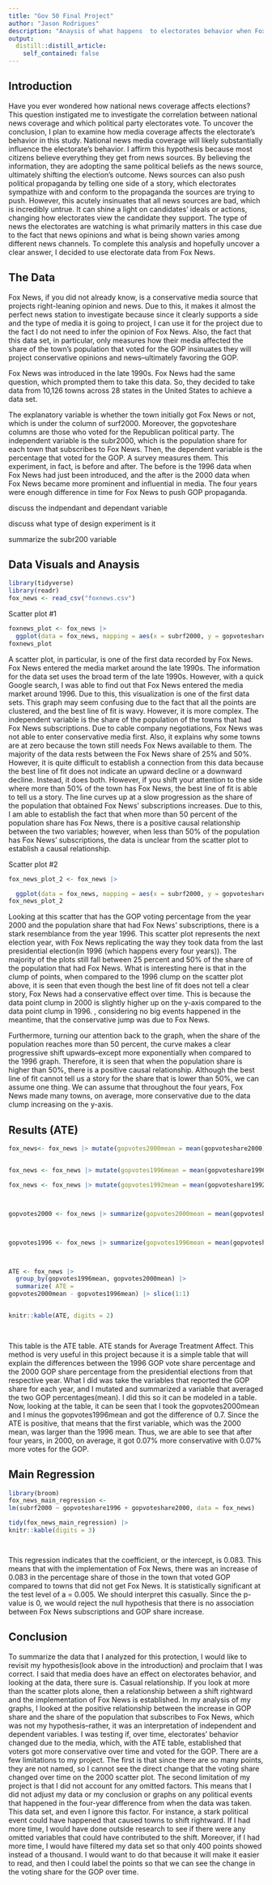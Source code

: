 ```yaml
---
title: "Gov 50 Final Project"
author: "Jason Rodrigues"
description: "Anaysis of what happens  to electorates behavior when Fox News is Introduced"
output:
  distill::distill_article:
    self_contained: false
---
```




## Introduction

  Have you ever wondered how national news coverage affects elections? This question instigated me to investigate the correlation between national news coverage and which political party electorates vote. To uncover the conclusion, I plan to examine how media coverage affects the electorate's behavior in this study. National news media coverage will likely substantially influence the electorate's behavior. I affirm this hypothesis because most citizens believe everything they get from news sources. By believing the information, they are adopting the same political beliefs as the news source, ultimately shifting the election's outcome. News sources can also push political propaganda by telling one side of a story, which electorates sympathize with and conform to the propaganda the sources are trying to push. However, this acutely insinuates that all news sources are bad, which is incredibly untrue. It can shine a light on candidates' ideals or actions, changing how electorates view the candidate they support. The type of news the electorates are watching is what primarily matters in this case due to the fact that news opinions and what is being shown varies among different news channels. To complete this analysis and hopefully uncover a clear answer, I decided to use electorate data from Fox News.
  
## The Data

   Fox News, if you did not already know, is a conservative media source that projects right-leaning opinion and news. Due to this, it makes it almost the perfect news station to investigate because since it clearly supports a side and the type of media it is going to project, I can use it for the project due to the fact I do not need to infer the opinion of Fox News. Also, the fact that this data set, in particular, only measures how their media affected the share of the town's population that voted for the GOP insinuates they will project conservative opinions and news--ultimately favoring the GOP. 

   Fox News was introduced in the late 1990s. Fox News had the same question, which prompted them to take this data. So, they decided to take data from  10,126 towns across 28 states in the United States to achieve a data set. 

   The explanatory variable is whether the town initially got Fox News or not, which is under the column of surf2000. Moreover, the gopvoteshare columns are those who voted for the Republican political party. The independent variable is the subr2000, which is the population share for each town that subscribes to Fox News. Then, the dependent variable is the percentage that voted for the GOP. A survey measures them. This experiment, in fact, is before and after. The before is the 1996 data when Fox News had just been introduced, and the after is the 2000 data when Fox News became more prominent and influential in media. The four years were enough difference in time for Fox News to push GOP propaganda. 


discuss the indpendant and dependant variable

discuss what type of design experiment is it

summarize the subr200 variable


## Data Visuals and Anaysis  


```r

library(tidyverse)
library(readr)
fox_news <- read_csv("foxnews.csv")

```

Scatter plot #1

```r
foxnews_plot <- fox_news |>
  ggplot(data = fox_news, mapping = aes(x = subrf2000, y = gopvoteshare1996,)) + geom_point(position = "dodge") + labs(x = "Share of those who had Fox News subscriptions", y = "Percent of those that voted the GOP party in 1996", title = "Correlation between Fox News subscription share and GOP voing share", subtitle = "Each point on the scatter plot repersents a town that Fox News collected data from in the 1996s") + geom_smooth() 
foxnews_plot

```

A scatter plot, in particular, is one of the first data recorded by Fox News. Fox News entered the media market around the late 1990s. The information for the data set uses the broad term of the late 1990s. However, with a quick Google search, I was able to find out that Fox News entered the media market around 1996. Due to this, this visualization is one of the first data sets. This graph may seem confusing due to the fact that all the points are clustered, and the best line of fit is wavy. However, it is more complex. The independent variable is the share of the population of the towns that had Fox News subscriptions. Due to cable company negotiations, Fox News was not able to enter conservative media first. Also, it explains why some towns are at zero because the town still needs Fox News available to them. The majority of the data rests between the Fox News share of 25% and 50%. However, it is quite difficult to establish a connection from this data because the best line of fit does not indicate an upward decline or a downward decline. Instead, it does both. However, if you shift your attention to the side where more than 50% of the town has Fox News, the best line of fit is able to tell us a story. The line curves up at a slow progression as the share of the population that obtained Fox News' subscriptions increases. Due to this, I am able to establish the fact that when more than 50 percent of the population share has Fox News, there is a positive causal relationship between the two variables; however, when less than 50% of the population has Fox News' subscriptions, the data is unclear from the scatter plot to establish a causal relationship.





Scatter plot #2

```r
fox_news_plot_2 <- fox_news |>

  ggplot(data = fox_news, mapping = aes(x = subrf2000, y = gopvoteshare2000,)) + geom_point(position = "dodge") + labs(x = "Share of those who had Fox News subscriptions", y = "Percent of those that voted the GOP party in 2000", title = "Correlation between Fox News subscription share and GOP voing share", subtitle = "Each point on the scatter plot repersents a town that Fox News collected data from in the 2000") + geom_smooth() 
fox_news_plot_2
```
Looking at this scatter that has the GOP voting percentage from the year 2000 and the population share that had Fox News' subscriptions, there is a stark resemblance from the year 1996. This scatter plot represents the next election year, with Fox News replicating the way they took data from the last presidential election(in 1996 (which happens every four years)). The majority of the plots still fall between 25 percent and 50% of the share of the population that had Fox News. What is interesting here is that in the clump of points, when compared to the 1996 clump on the scatter plot above, it is seen that even though the best line of fit does not tell a clear story, Fox News had a conservative effect over time. This is because the data point clump in 2000 is slightly higher up on the y-axis compared to the data point clump in 1996. , considering no big events happened in the meantime, that the conservative jump was due to Fox News.

Furthermore, turning our attention back to the graph, when the share of the population reaches more than 50 percent, the curve makes a clear progressive shift upwards--except more exponentially when compared to the 1996 graph. Therefore, it is seen that when the population share is higher than 50%, there is a positive causal relationship. Although the best line of fit cannot tell us a story for the share that is lower than 50%, we can assume one thing. We can assume that throughout the four years, Fox News made many towns, on average, more conservative due to the data clump increasing on the y-axis. 

## Results (ATE)
```r
fox_news<- fox_news |> mutate(gopvotes2000mean = mean(gopvoteshare2000))


fox_news <- fox_news |> mutate(gopvotes1996mean = mean(gopvoteshare1996))

fox_news <- fox_news |> mutate(gopvotes1992mean = mean(gopvoteshare1992))



gopvotes2000 <- fox_news |> summarize(gopvotes2000mean = mean(gopvoteshare2000, gopvotes1996mean = mean(gopvoteshare1996)))



gopvotes1996 <- fox_news |> summarize(gopvotes1996mean = mean(gopvoteshare1996))



ATE <- fox_news |>
  group_by(gopvotes1996mean, gopvotes2000mean) |>
  summarize( ATE = 
gopvotes2000mean - gopvotes1996mean) |> slice(1:1)


knitr::kable(ATE, digits = 2)

 
```
This table is the ATE table. ATE stands for Average Treatment Affect. This method is very useful in this project because it is a simple table that will explain the differences between the 1996 GOP vote share percentage and the 2000 GOP share percentage from the presidential elections from that respective year. What I did was take the variables that reported the GOP share for each year, and I mutated and summarized a variable that averaged the two GOP percentages(mean). I did this so it can be modeled in a table. Now, looking at the table, it can be seen that I took the gopvotes2000mean and I minus the gopvotes1996mean and got the difference of 0.7. Since the ATE is positive, that means that the first variable, which was the 2000 mean, was larger than the 1996 mean. Thus, we are able to see that after four years, in 2000, on average, it got 0.07% more conservative with 0.07% more votes for the GOP.

## Main Regression 


```r
library(broom)
fox_news_main_regression <- 
lm(subrf2000 ~ gopvoteshare1996 + gopvoteshare2000, data = fox_news)

tidy(fox_news_main_regression) |>
knitr::kable(digits = 3)




```

This regression indicates that the coefficient, or the intercept, is  0.083. This means that with the implementation of Fox News, there was an increase of 0.083 in the percentage share of those in the town that voted GOP compared to towns that did not get Fox News. It is statistically significant at the test level of a = 0.005. We should interpret this casually. Since the p-value is 0, we would reject the null hypothesis that there is no association between Fox News subscriptions and GOP share increase.


## Conclusion

To summarize the data that I analyzed for this protection, I would like to revisit my hypothesis(look above in the introduction) and proclaim that I was correct. I said that media does have an effect on electorates behavior, and looking at the data, there sure is. Casual relationship. If you look at more than the scatter plots alone, then a relationship between a shift rightward and the implementation of Fox News is established. In my analysis of my graphs, I looked at the positive relationship between the increase in GOP share and the share of the population that subscribes to Fox News, which was not my hypothesis--rather, it was an interpretation of independent and dependent variables. I was testing if, over time, electorates' behavior changed due to the media, which, with the ATE table, established that voters got more conservative over time and voted for the GOP. There are a few limitations to my project. The first is that since there are so many points, they are not named, so I cannot see the direct change that the voting share changed over time on the 2000 scatter plot. The second limitation of my project is that I did not account for any omitted factors. This means that I did not adjust my data or my conclusion or graphs on any political events that happened in the four-year difference from when the data was taken. This data set, and even I ignore this factor. For instance, a stark political event could have happened that caused towns to shift rightward. If I had more time, I would have done outside research to see if there were any omitted variables that could have contributed to the shift. Moreover, if I had more time, I would have filtered my data set so that only 400 points showed instead of a thousand. I would want to do that because it will make it easier to read, and then I could label the points so that we can see the change in the voting share for the GOP over time. 




